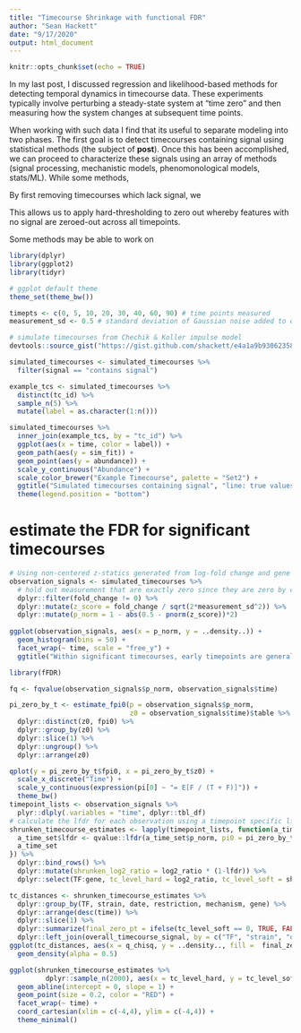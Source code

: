 ```yaml
---
title: "Timecourse Shrinkage with functional FDR"
author: "Sean Hackett"
date: "9/17/2020"
output: html_document
---
```


```r
knitr::opts_chunk$set(echo = TRUE)
```

In my last post, I discussed regression and likelihood-based methods for detecting temporal dynamics in timecourse data. These experiments typically involve perturbing a steady-state system at "time zero" and then measuring how the system changes at subsequent time points.

When working with such data I find that its useful to separate modeling into two phases. The first goal is to detect timecourses containing signal using statistical methods (the subject of **post**). Once this has been accomplished, we can proceed to characterize these signals using an array of methods (signal processing, mechanistic models, phenomonological models, stats/ML). While some methods, 

By first removing timecourses which lack signal, we 

This allows us to apply hard-thresholding to zero out whereby features with no signal are zeroed-out across all timepoints. 




Some methods may be able to work on 


```r
library(dplyr)
library(ggplot2)
library(tidyr)

# ggplot default theme
theme_set(theme_bw())
```

```r
timepts <- c(0, 5, 10, 20, 30, 40, 60, 90) # time points measured
measurement_sd <- 0.5 # standard deviation of Gaussian noise added to each observation

# simulate timecourses from Chechik & Koller impulse model
devtools::source_gist("https://gist.github.com/shackett/e4a1a9b930623580282cd64d33a802c4")

simulated_timecourses <- simulated_timecourses %>%
  filter(signal == "contains signal")
```

```r
example_tcs <- simulated_timecourses %>%
  distinct(tc_id) %>%
  sample_n(5) %>%
  mutate(label = as.character(1:n()))

simulated_timecourses %>%
  inner_join(example_tcs, by = "tc_id") %>%
  ggplot(aes(x = time, color = label)) +
  geom_path(aes(y = sim_fit)) +
  geom_point(aes(y = abundance)) +
  scale_y_continuous("Abundance") +
  scale_color_brewer("Example Timecourse", palette = "Set2") +
  ggtitle("Simulated timecourses containing signal", "line: true values, points: observed values") +
  theme(legend.position = "bottom")
```




# estimate the FDR for significant timecourses


```r

# Using non-centered z-statics generated from log-fold change and gene + timecourse noise estimate the local false discovery rate (lfdr) of individual observations
observation_signals <- simulated_timecourses %>%
  # hold out measurement that are exactly zero since they are zero by construction
  dplyr::filter(fold_change != 0) %>%
  dplyr::mutate(z_score = fold_change / sqrt(2*measurement_sd^2)) %>%
  dplyr::mutate(p_norm = 1 - abs(0.5 - pnorm(z_score))*2)
  
ggplot(observation_signals, aes(x = p_norm, y = ..density..)) +
  geom_histogram(bins = 50) +
  facet_wrap(~ time, scale = "free_y") +
  ggtitle("Within significant timecourses, early timepoints are generally noise; later timepoints, generally are signal")
```


```r
library(fFDR)

fq <- fqvalue(observation_signals$p_norm, observation_signals$time)

pi_zero_by_t <- estimate_fpi0(p = observation_signals$p_norm,
                              z0 = observation_signals$time)$table %>%
  dplyr::distinct(z0, fpi0) %>%
  dplyr::group_by(z0) %>%
  dplyr::slice(1) %>%
  dplyr::ungroup() %>%
  dplyr::arrange(z0)

qplot(y = pi_zero_by_t$fpi0, x = pi_zero_by_t$z0) +
  scale_x_discrete("Time") +
  scale_y_continuous(expression(pi[0] ~ "= E[F / (T + F)]")) +
  theme_bw()
timepoint_lists <- observation_signals %>%
  plyr::dlply(.variables = "time", dplyr::tbl_df)
# calculate the lfdr for each observation using a timepoint specific lfdr
shrunken_timecourse_estimates <- lapply(timepoint_lists, function(a_time_set) {
  a_time_set$lfdr <- qvalue::lfdr(a_time_set$p_norm, pi0 = pi_zero_by_t$fpi0[pi_zero_by_t$z0 == a_time_set$time[1]])
  a_time_set
}) %>%
  dplyr::bind_rows() %>%
  dplyr::mutate(shrunken_log2_ratio = log2_ratio * (1-lfdr)) %>%
  dplyr::select(TF:gene, tc_level_hard = log2_ratio, tc_level_soft = shrunken_log2_ratio)
```

```r
tc_distances <- shrunken_timecourse_estimates %>%
  dplyr::group_by(TF, strain, date, restriction, mechanism, gene) %>%
  dplyr::arrange(desc(time)) %>%
  dplyr::slice(1) %>%
  dplyr::summarize(final_zero_pt = ifelse(tc_level_soft == 0, TRUE, FALSE)) %>%
  dplyr::left_join(overall_timecourse_signal, by = c("TF", "strain", "date", "restriction", "mechanism", "gene"))
ggplot(tc_distances, aes(x = q_chisq, y = ..density.., fill =  final_zero_pt)) +
  geom_density(alpha = 0.5)
```


```r
ggplot(shrunken_timecourse_estimates %>%
         dplyr::sample_n(2000), aes(x = tc_level_hard, y = tc_level_soft)) +
  geom_abline(intercept = 0, slope = 1) +
  geom_point(size = 0.2, color = "RED") +
  facet_wrap(~ time) +
  coord_cartesian(xlim = c(-4,4), ylim = c(-4,4)) +
  theme_minimal()
```

